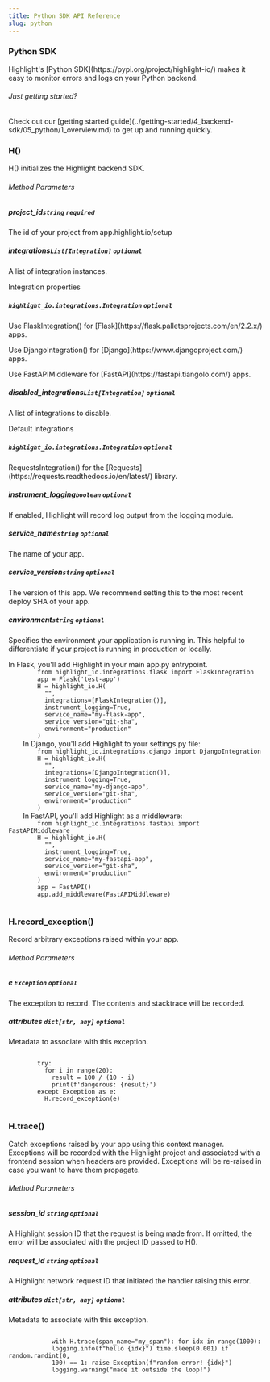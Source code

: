 ```yaml
---
title: Python SDK API Reference
slug: python
---
```


<section className="section">
	<div className="left">
		<h3>Python SDK</h3>
		<p>
			Highlight's [Python SDK](https://pypi.org/project/highlight-io/)
			makes it easy to monitor errors and logs on your Python backend.
		</p>
	</div>
	<div className="right">
		<h6>Just getting started?</h6>
		<p>
			Check out our [getting started
			guide](../getting-started/4_backend-sdk/05_python/1_overview.md) to
			get up and running quickly.
		</p>
	</div>
</section>

<section className="section">
  <div className="left">
    <h3>H()</h3>
    <p>H() initializes the Highlight backend SDK.</p>
    <h6>Method Parameters</h6>
    <aside className="parameter">
      <h5>project_id<code>string</code> <code>required</code></h5>
      <p>The id of your project from app.highlight.io/setup</p>
    </aside>
    <aside className="parameter">
      <h5>integrations<code>List[Integration]</code> <code>optional</code></h5>
      <p>A list of integration instances.</p>
      <article className="innerParameterContainer">
        <aside className="innerParameterHeading">Integration properties</aside>
        <aside className="parameter">
          <h5><code>highlight_io.integrations.Integration</code> <code>optional</code></h5>
          <p>Use FlaskIntegration() for [Flask](https://flask.palletsprojects.com/en/2.2.x/) apps.</p>
          <p>Use DjangoIntegration() for [Django](https://www.djangoproject.com/) apps.</p>
          <p>Use FastAPIMiddleware for [FastAPI](https://fastapi.tiangolo.com/) apps.</p>
        </aside>
      </article>
    </aside>
    <aside className="parameter">
      <h5>disabled_integrations<code>List[Integration]</code> <code>optional</code></h5>
      <p>A list of integrations to disable.</p>
      <article className="innerParameterContainer">
        <aside className="innerParameterHeading">Default integrations</aside>
        <aside className="parameter">
          <h5><code>highlight_io.integrations.Integration</code> <code>optional</code></h5>
          <p>RequestsIntegration() for the [Requests](https://requests.readthedocs.io/en/latest/) library.</p>
        </aside>
      </article>
    </aside>
    <aside className="parameter">
      <h5>instrument_logging<code>boolean</code> <code>optional</code></h5>
      <p>If enabled, Highlight will record log output from the logging module.</p>
    </aside>
    <aside className="parameter">
      <h5>service_name<code>string</code> <code>optional</code></h5>
      <p>The name of your app.</p>
    </aside>
    <aside className="parameter">
      <h5>service_version<code>string</code> <code>optional</code></h5>
      <p>The version of this app. We recommend setting this to the most recent deploy SHA of your app.</p>
    </aside>
    <aside className="parameter">
      <h5>environment<code>string</code> <code>optional</code></h5>
      <p>Specifies the environment your application is running in. This helpful to differentiate if your project is running in production or locally.</p>
    </aside>
  </div>
  <div className="right">
    In Flask, you'll add Highlight in your main app.py entrypoint.
    <code>
        from highlight_io.integrations.flask import FlaskIntegration
        app = Flask('test-app')
        H = highlight_io.H(
          "<YOUR_PROJECT_ID>",
          integrations=[FlaskIntegration()],
          instrument_logging=True,
          service_name="my-flask-app",
          service_version="git-sha", 
          environment="production"
        )
    </code>
    In Django, you'll add Highlight to your settings.py file:
    <code>
        from highlight_io.integrations.django import DjangoIntegration
        H = highlight_io.H(
          "<YOUR_PROJECT_ID>",
          integrations=[DjangoIntegration()],
          instrument_logging=True,
          service_name="my-django-app",
          service_version="git-sha",
          environment="production"
        )
    </code>
    In FastAPI, you'll add Highlight as a middleware:
    <code>
        from highlight_io.integrations.fastapi import FastAPIMiddleware
        H = highlight_io.H(
          "<YOUR_PROJECT_ID>",
          instrument_logging=True,
          service_name="my-fastapi-app",
          service_version="git-sha",
          environment="production"
        )
        app = FastAPI()
        app.add_middleware(FastAPIMiddleware)
    </code>
  </div>
</section>
<section className="section">
  <div className="left">
    <h3>H.record_exception()</h3> 
    <p>Record arbitrary exceptions raised within your app.</p>
    <h6>Method Parameters</h6>
    <aside className="parameter">
      <h5>e <code>Exception</code> <code>optional</code></h5>
      <p>The exception to record. The contents and stacktrace will be recorded.</p>
    </aside>
    <aside className="parameter">
      <h5>attributes <code>dict[str, any]</code> <code>optional</code></h5>
      <p>Metadata to associate with this exception.</p>
    </aside>
  </div>
  <div className="right">
    <code>
        try:
          for i in range(20):
            result = 100 / (10 - i)
            print(f'dangerous: {result}')
        except Exception as e:
          H.record_exception(e)
    </code>
  </div>
</section>

<section className="section">
	<div className="left">
		<h3>H.trace()</h3>
		<p>
			Catch exceptions raised by your app using this context manager.
			Exceptions will be recorded with the Highlight project and
			associated with a frontend session when headers are provided.
			Exceptions will be re-raised in case you want to have them
			propagate.
		</p>
		<h6>Method Parameters</h6>
		<aside className="parameter">
			<h5>
				session_id <code>string</code> <code>optional</code>
			</h5>
			<p>
				A Highlight session ID that the request is being made from. If
				omitted, the error will be associated with the project ID passed
				to H().
			</p>
		</aside>
		<aside className="parameter">
			<h5>
				request_id <code>string</code> <code>optional</code>
			</h5>
			<p>
				A Highlight network request ID that initiated the handler
				raising this error.
			</p>
		</aside>
		<aside className="parameter">
			<h5>
				attributes <code>dict[str, any]</code> <code>optional</code>
			</h5>
			<p>Metadata to associate with this exception.</p>
		</aside>
	</div>
	<div className="right">
		<code>
			with H.trace(span_name="my_span"): for idx in range(1000):
			logging.info(f"hello {idx}") time.sleep(0.001) if random.randint(0,
			100) == 1: raise Exception(f"random error! {idx}")
			logging.warning("made it outside the loop!")
		</code>
	</div>
</section>
